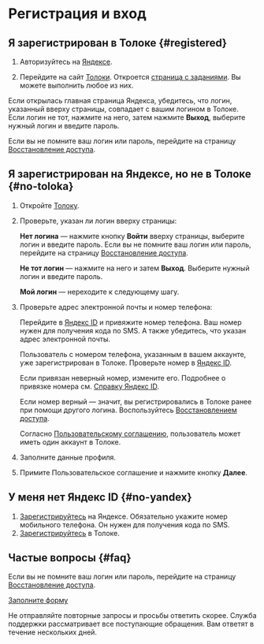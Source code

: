 
# Регистрация и вход

## Я зарегистрирован в Толоке {#registered}

1. Авторизуйтесь на [Яндексе](https://passport.yandex.ru/passport?mode=auth&retpath=https://toloka.yandex.ru).

1. Перейдите на сайт [Толоки](http://toloka.yandex.ru/). Откроется [страница с заданиями](../task-select). Вы можете выполнить любое из них.

<Note mode="warning" title="Важно">

Если открылась главная страница Яндекса, убедитесь, что логин, указанный вверху страницы, совпадает с вашим логином в Толоке. Если логин не тот, нажмите на него, затем нажмите **Выход**, выберите нужный логин и введите пароль.

</Note>

Если вы не помните ваш логин или пароль, перейдите на страницу [Восстановление доступа](https://passport.yandex.ru/passport?mode=restore).

## Я зарегистрирован на Яндексе, но не в Толоке {#no-toloka}

1. Откройте [Толоку](http://toloka.yandex.ru/).

1. Проверьте, указан ли логин вверху страницы:

    **Нет логина** — нажмите кнопку **Войти** вверху страницы, выберите логин и введите пароль. Если вы не помните ваш логин или пароль, перейдите на страницу [Восстановление доступа](https://passport.yandex.ru/passport?mode=restore).

    **Не тот логин** — нажмите на него и затем **Выход**. Выберите нужный логин и введите пароль.

    **Мой логин** — нереходите к следующему шагу.

1. Проверьте адрес электронной почты и номер телефона:

    <Cut title="Почта и телефон">

    Перейдите в [Яндекс ID](https://passport.yandex.ru/profile/phones) и привяжите номер телефона. Ваш номер нужен для получения кода по SMS. А также убедитесь, что указан адрес электронной почты.

    </Cut>

    <Cut title="Этот номер телефона уже используется">

    Пользователь с номером телефона, указанным в вашем аккаунте, уже зарегистрирован в Толоке. Проверьте номер в [Яндекс ID](https://passport.yandex.ru/profile/phones).

    Если привязан неверный номер, измените его. Подробнее о привязке номера см. [Справку Яндекс ID](https://yandex.ru/support/passport/authorization/phone.html).

    Если номер верный — значит, вы регистрировались в Толоке ранее при помощи другого логина. Воспользуйтесь [Восстановлением доступа](https://passport.yandex.ru/passport?mode=restore).

    <Note mode="warning" title="Важно">

    Согласно [Пользовательскому соглашению](https://join.toloka.ai/legal/user-agreement-ru/), пользователь может иметь один аккаунт в Толоке.

    </Note>

    </Cut>

1. Заполните данные профиля.

1. Примите Пользовательское соглашение и нажмите кнопку **Далее**.

## У меня нет Яндекс ID {#no-yandex}

1. [Зарегистрируйтесь](https://passport.yandex.ru/registration?mode=register&amp;retpath=https://toloka.yandex.ru/ru) на Яндексе. Обязательно укажите номер мобильного телефона. Он нужен для получения кода по SMS.
1. [Зарегистрируйтесь](#no-toloka) в Толоке.

## Частые вопросы {#faq}

<FaqLoginCommon1/>

<Cut title="Не помню логин или пароль">

Если вы не помните ваш логин или пароль, перейдите на страницу [Восстановление доступа](https://passport.yandex.ru/passport?mode=restore).

</Cut>

<FaqLoginCommon2/>

<Cut title="Другой вопрос">

[Заполните форму](../troubleshooting/support?form-source=register)

<Note mode="note" title="Примечание">

Не отправляйте повторные запросы и просьбы ответить скорее. Служба поддержки рассматривает все поступающие обращения. Вам ответят в течение нескольких дней.

</Note>

</Cut>
